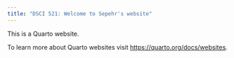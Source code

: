 ```yaml
---
title: "DSCI 521: Welcome to Sepehr's website"
---
```


This is a Quarto website.

To learn more about Quarto websites visit <https://quarto.org/docs/websites>.
